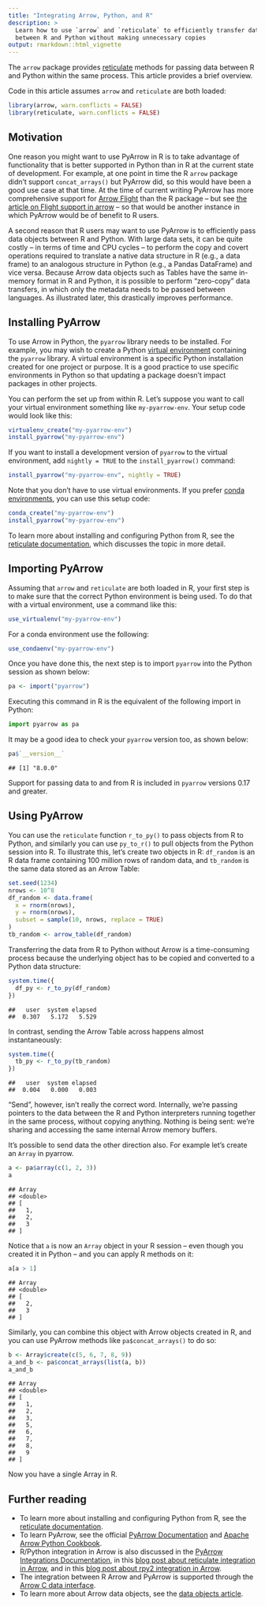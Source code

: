 ```yaml
---
title: "Integrating Arrow, Python, and R"
description: > 
  Learn how to use `arrow` and `reticulate` to efficiently transfer data 
  between R and Python without making unnecessary copies
output: rmarkdown::html_vignette
---
```


The `arrow` package provides [reticulate](https://rstudio.github.io/reticulate/) methods for passing data between R and Python within the same process. This article provides a brief overview.

Code in this article assumes `arrow` and `reticulate` are both loaded:

```r
library(arrow, warn.conflicts = FALSE)
library(reticulate, warn.conflicts = FALSE)
```

## Motivation

One reason you might want to use PyArrow in R is to take advantage of functionality that is better supported in Python than in R at the current state of development. For example, at one point in time the R `arrow` package didn't support `concat_arrays()` but PyArrow did, so this would have been a good use case at that time. At the time of current writing PyArrow has more comprehensive support for [Arrow Flight](https://arrow.apache.org/docs/format/Flight.html) than the R package -- but see [the article on Flight support in arrow](./flight.html) -- so that would be another instance in which PyArrow would be of benefit to R users.

A second reason that R users may want to use PyArrow is to efficiently pass data objects between R and Python. With large data sets, it can be quite costly -- in terms of time and CPU cycles -- to perform the copy and covert operations required to translate a native data structure in R (e.g., a data frame) to an analogous structure in Python (e.g., a Pandas DataFrame) and vice versa. Because Arrow data objects such as Tables have the same in-memory format in R and Python, it is possible to perform "zero-copy" data transfers, in which only the metadata needs to be passed between languages. As illustrated later, this drastically improves performance. 

## Installing PyArrow

To use Arrow in Python, the `pyarrow` library needs to be installed. For example, you may wish to create a Python [virtual environment](https://docs.python.org/3/library/venv.html) containing the `pyarrow` library. A virtual environment is a specific Python installation created for one project or purpose. It is a good practice to use specific environments in Python so that updating a package doesn't impact packages in other projects.

You can perform the set up from within R. Let's suppose you want to call your virtual environment something like `my-pyarrow-env`. Your setup code would look like this: 

```r
virtualenv_create("my-pyarrow-env")
install_pyarrow("my-pyarrow-env")
```

If you want to install a development version of `pyarrow` to the virtual environment, add `nightly = TRUE` to the `install_pyarrow()` command:

```r
install_pyarrow("my-pyarrow-env", nightly = TRUE)
```

Note that you don't have to use virtual environments. If you prefer [conda environments](https://docs.conda.io/projects/conda/en/latest/user-guide/concepts/environments.html), you can use this setup code:

```r
conda_create("my-pyarrow-env")
install_pyarrow("my-pyarrow-env")
```

To learn more about installing and configuring Python from R,
see the [reticulate documentation](https://rstudio.github.io/reticulate/articles/python_packages.html), which discusses the topic in more detail.

## Importing PyArrow

Assuming that `arrow` and `reticulate` are both loaded in R, your first step is to make sure that the correct Python environment is being used. To do that with a virtual environment, use a command like this:

```r
use_virtualenv("my-pyarrow-env")
```

For a conda environment use the following:

```r
use_condaenv("my-pyarrow-env")
```

Once you have done this, the next step is to import `pyarrow` into the Python session as shown below:

```r
pa <- import("pyarrow")
```

Executing this command in R is the equivalent of the following import in Python:

```python
import pyarrow as pa
```

It may be a good idea to check your `pyarrow` version too, as shown below:

```r
pa$`__version__`
```

```
## [1] "8.0.0"
```

Support for passing data to and from R is included in `pyarrow` versions 0.17 and greater.

## Using PyArrow

You can use the `reticulate` function `r_to_py()` to pass objects from R to Python, and similarly you can use `py_to_r()` to pull objects from the Python session into R. To illustrate this, let's create two objects in R: `df_random` is an R data frame containing 100 million rows of random data, and `tb_random` is the same data stored as an Arrow Table: 

```r
set.seed(1234)
nrows <- 10^8
df_random <- data.frame(
  x = rnorm(nrows), 
  y = rnorm(nrows),
  subset = sample(10, nrows, replace = TRUE)
)
tb_random <- arrow_table(df_random)
```

Transferring the data from R to Python without Arrow is a time-consuming process because the underlying object has to be copied and converted to a Python data structure:

```r
system.time({
  df_py <- r_to_py(df_random)
})
```

```
##   user  system elapsed 
##  0.307   5.172   5.529 
```

In contrast, sending the Arrow Table across happens almost instantaneously:

```r
system.time({
  tb_py <- r_to_py(tb_random)
})
```

```
##   user  system elapsed 
##  0.004   0.000   0.003 
```

"Send", however, isn't really the correct word. Internally, we're passing pointers to the data between the R and Python interpreters running together in the same process, without copying anything. Nothing is being sent: we're sharing and accessing the same internal Arrow memory buffers.

It's possible to send data the other direction also. For example let's create  an `Array` in pyarrow.

```r
a <- pa$array(c(1, 2, 3))
a
```

```
## Array
## <double>
## [
##   1,
##   2,
##   3
## ]
```

Notice that `a` is now an `Array` object in your R session -- even though you created it in Python -- and you can apply R methods on it:

```r
a[a > 1]
```

```
## Array
## <double>
## [
##   2,
##   3
## ]
```

Similarly, you can combine this object with Arrow objects created in R, and you can use PyArrow methods like `pa$concat_arrays()` to do so:

```r
b <- Array$create(c(5, 6, 7, 8, 9))
a_and_b <- pa$concat_arrays(list(a, b))
a_and_b
```

```
## Array
## <double>
## [
##   1,
##   2,
##   3,
##   5,
##   6,
##   7,
##   8,
##   9
## ]
```

Now you have a single Array in R.

## Further reading

- To learn more about installing and configuring Python from R,
see the [reticulate documentation](https://rstudio.github.io/reticulate/articles/python_packages.html).
- To learn PyArrow, see the official [PyArrow Documentation](https://arrow.apache.org/docs/python/) and [Apache Arrow Python Cookbook](https://arrow.apache.org/cookbook/py/).
- R/Python integration in Arrow is also discussed in the [PyArrow Integrations Documentation](https://arrow.apache.org/docs/python/integration/python_r.html), in this [blog post about reticulate integration in Arrow](https://voltrondata.com/blog/passing-arrow-data-between-r-and-python-with-reticulate/), and in this [blog post about rpy2 integration in Arrow](https://voltrondata.com/blog/data-transfer-between-python-and-r-with-rpy2-and-apache-arrow/).
- The integration between R Arrow and PyArrow is supported through the [Arrow C data interface](https://arrow.apache.org/docs/format/CDataInterface.html#c-data-interface).
- To learn more about Arrow data objects, see the [data objects article](./data_objects.html).

